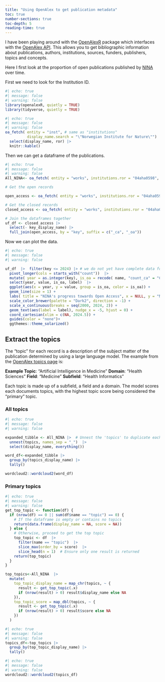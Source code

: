 ```yaml
---
title: "Using OpenAlex to get publication metadata"
toc: true
number-sections: true
toc-depth: 5
reading-time: true
---
```


I have been playing around with the [OpenAlexR](https://docs.ropensci.org/openalexR/index.html) package which interfaces with the [OpenAlex API](https://openalex.org/). This allows you to get bibliographic information about publications, authors, institutions, sources, funders, publishers, topics and concepts.

Here I first look at the proportion of open publications published by [NINA](www.nina.no) over time.

First we need to look for the Institution ID.

```r
#| echo: true
#| message: false
#| warning: false
library(openalexR, quietly = TRUE)
library(tidyverse, quietly = TRUE)
```

```r
#| echo: true
#| message: false
#| warning: false
oa_fetch( entity = "inst", # same as "institutions" 
          display_name.search = "\"Norwegian Institute for Nature\"") |> 
  select(display_name, ror) |>  
  knitr::kable()
```

Then we can get a dataframe of the publications.

```r
#| echo: true
#| message: false
#| warning: false
All_NINA<- oa_fetch( entity = "works", institutions.ror = "04aha0598", type = "article", from_publication_date = "2000-01-01", is_paratext = "false" )

# Get the open records

open_access <- oa_fetch( entity = "works", institutions.ror = "04aha0598", type = "article", from_publication_date = "2000-01-01", is_paratext = "false", is_oa = "true", group_by = "publication_year" )

# Get the closed records
closed_access <- oa_fetch( entity = "works", institutions.ror = "04aha0598", type = "article", from_publication_date = "2000-01-01", is_paratext = "false", is_oa = "false", group_by = "publication_year" )

# Join the dataframes together
uf_df <- closed_access |>  
  select(- key_display_name) |>  
  full_join(open_access, by = "key", suffix = c("_ca", "_oa"))

```

Now we can plot the data.

```r
#| echo: true
#| message: false
#| warning: false

uf_df  |>  filter(key <= 2024) |> # we do not yet have complete data for 2024
  pivot_longer(cols = starts_with("count"))  |> 
  mutate( year = as.integer(key), is_oa = recode( name, "count_ca" = "Closed Access", "count_oa" = "Open Access" ), label = if_else(key < 2024, NA_character_, is_oa) )  |> 
  select(year, value, is_oa, label)  |> 
  ggplot(aes(x = year, y = value, group = is_oa, color = is_oa)) + 
  geom_line(size = 1) + 
  labs( title = "NINA's progress towards Open Access", x = NULL, y = "Number of journal articles") +
  scale_color_brewer(palette = "Dark2", direction = -1) +
  scale_x_continuous(breaks = seq(2000, 2024, 2)) + 
  geom_text(aes(label = label), nudge_x = -5, hjust = 0) + 
  coord_cartesian(xlim = c(NA, 2024.5)) + 
  guides(color = "none")+ 
  ggthemes::theme_solarized()
```

## Extract the topics

The "topic" for each record is a description of the subject matter of the publication determined by using a large language model. The example from the [OpenAlex topics page](https://help.openalex.org/how-it-works/topics) is:

**Example Topic**: "Artificial Intelligence in Medicine" **Domain**: "Health Sciences" **Field**: "Medicine" **Subfield**: "Health Informatics"

Each topic is made up of a subfield, a field and a domain. The model scores each documents topics, with the highest topic score being considered the "primary" topic.

### All topics

```r
#| echo: true
#| message: false
#| warning: false

expanded_tibble <- All_NINA |>  # Unnest the 'topics' to duplicate each row for each topic 
  unnest(topics, names_sep = "_")  |> 
  select(display_name, everything())

word_df<-expanded_tibble |> 
  group_by(topics_display_name) |> 
  tally()

wordcloud2::wordcloud2(word_df)

```

### Primary topics

```r
#| echo: true
#| message: false
#| warning: false
get_top_topic <- function(df) {
  if (nrow(df) == 0 || sum(df$name == "topic") == 0) {
    # If the dataframe is empty or contains no topics
    return(data.frame(display_name = NA, score = NA))
  } else {
    # Otherwise, proceed to get the top topic
    top_topic <- df  |> 
      filter(name == "topic")  |> 
      slice_max(order_by = score)  |> 
      slice_head(n = 1)  # Ensure only one result is returned
    return(top_topic)
  }
}

top_topics<-All_NINA  |> 
  mutate(
    top_topic_display_name = map_chr(topics, ~ {
      result <- get_top_topic(.x)
      if (nrow(result) > 0) result$display_name else NA
    }),
    top_topic_score = map_dbl(topics, ~ {
      result <- get_top_topic(.x)
      if (nrow(result) > 0) result$score else NA
    })
  )

```

```r
#| echo: true
#| message: false
#| warning: false
topics_df<-top_topics |> 
  group_by(top_topic_display_name) |> 
  tally()


```

```r
#| echo: true
#| message: false
#| warning: false
wordcloud2::wordcloud2(topics_df)
```
